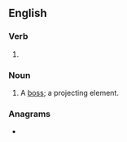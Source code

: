 ==English==

===Verb===
{{head|en|present participle}}

# {{present participle of|boss|lang=en|nocat=1}}

===Noun===
{{en-noun}}

# {{lb|en|architecture}} A [[boss]]; a projecting element.

===Anagrams===
* {{l|en|Gibsons}}